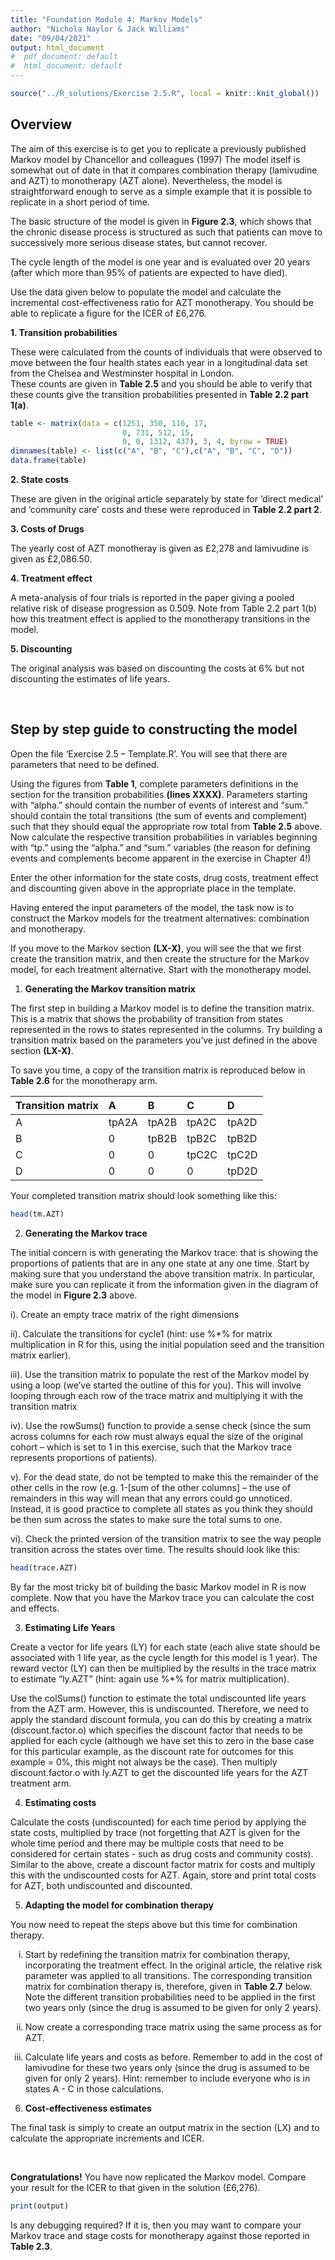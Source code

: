 ```yaml
---
title: "Foundation Module 4: Markov Models"
author: "Nichola Naylor & Jack Williams"
date: "09/04/2021"
output: html_document
#  pdf_document: default
#  html_document: default
---
```


```r
source("../R_solutions/Exercise 2.5.R", local = knitr::knit_global())
```

## Overview 

The aim of this exercise is to get you to replicate a previously published Markov model by Chancellor and colleagues (1997)  The model itself is somewhat out of date in that it compares combination therapy (lamivudine and AZT) to monotherapy (AZT alone).  Nevertheless, the model is straightforward enough to serve as a simple example that it is possible to replicate in a short period of time.

The basic structure of the model is given in **Figure 2.3**, which shows that the chronic disease process is structured as  such that patients can move to successively more serious disease states, but cannot recover.

The cycle length of the model is one year and is evaluated over 20 years (after which more than 95% of patients are expected to have died).

Use the data given below to populate the model and calculate the incremental cost-effectiveness ratio for AZT monotherapy. You should be able to replicate a figure for the ICER of £6,276.


**1. Transition probabilities**

These were calculated from the counts of individuals that were observed to move between the four health states each year in a longitudinal data set from the Chelsea and Westminster hospital in London.  
These counts are given in **Table 2.5** and you should be able to verify that these counts give the transition probabilities presented in **Table 2.2 part 1(a)**.

```r
table <- matrix(data = c(1251, 350, 116, 17,
                         0, 731, 512, 15, 
                         0, 0, 1312, 437), 3, 4, byrow = TRUE)
dimnames(table) <- list(c("A", "B", "C"),c("A", "B", "C", "D"))
data.frame(table)
```


**2. State costs**

These are given in the original article separately by state for ‘direct medical’ and ‘community care’ costs and these were reproduced in **Table 2.2 part 2**.

**3. Costs of Drugs**

The yearly cost of AZT monotheray is given as £2,278 and lamivudine is given as £2,086.50. 

**4. Treatment effect**

A meta-analysis of four trials is reported in the paper giving a pooled relative risk of disease progression as 0.509.  Note from Table 2.2 part 1(b) how this treatment effect is applied to the monotherapy transitions in the model.


**5. Discounting**

The original analysis was based on discounting the costs at 6% but not discounting the estimates of life years. 

\  

## Step by step guide to constructing the model

Open the file ‘Exercise 2.5 – Template.R’. You will see that there are parameters that need to be defined.

Using the figures from **Table 1**, complete parameters definitions in the <Parameters> section for the transition probabilities **(lines XXXX)**.  Parameters starting with “alpha.” should contain the number of events of interest and “sum.” should contain the total transitions (the sum of events and complement) such that they should equal the appropriate row total from **Table 2.5** above. Now calculate the respective transition probabilities in variables beginning with “tp.” using the “alpha.” and “sum.” variables (the reason for defining events and complements become apparent in the exercise in Chapter 4!)  

Enter the other information for the state costs, drug costs, treatment effect and discounting given above in the appropriate place in the template.

Having entered the input parameters of the model, the task now is to construct the Markov models for the treatment alternatives: combination and monotherapy. 

If you move to the Markov section **(LX-X)**, you will see the that we first create the transition matrix, and then create the structure for the Markov model, for each treatment alternative.  Start with the monotherapy model.

(@) **Generating the Markov transition matrix**

The first step in building a Markov model is to define the transition matrix. This is a matrix that shows the probability of transition from states represented in the rows to states represented in the columns.  Try building a transition matrix based on the parameters you’ve just defined in the above section **(LX-X)**. 

To save you time, a copy of the transition matrix is reproduced below in **Table 2.6** for the monotherapy arm.



| Transition matrix | A  | B | C | D |
|:------|:-----|:--------|:------|:-----| 
|   A  |  tpA2A  |  tpA2B  |    tpA2C  |  tpA2D |
|  B   |  0      | tpB2B   |    tpB2C  |  tpB2D |
|    C |    0    |     0   |    tpC2C  |  tpC2D |
|    D |    0    |     0   |     0     |  tpD2D |


Your completed transition matrix should look something like this:
```r
head(tm.AZT)
```


(@) **Generating the Markov trace**

The initial concern is with generating the Markov trace: that is showing the proportions of patients that are in any one state at any one time.  Start by making sure that you understand the above transition matrix.  In particular, make sure you can replicate it from the information given in the diagram of the model in **Figure 2.3** above.

i). Create an empty trace matrix of the right dimensions

ii). Calculate the transitions for cycle1 (hint: use %*% for matrix multiplication in R for this, using the initial population seed and the transition matrix earlier).

iii). Use the transition matrix to populate the rest of the Markov model by using a loop (we’ve started the outline of this for you).  This will involve looping through each row of the trace matrix and multiplying it with the transition matrix 

iv). Use the rowSums() function to provide a sense check (since the sum across columns for each row must always equal the size of the original cohort – which is set to 1 in this exercise, such that the Markov trace represents proportions of patients).

v). For the dead state, do not be tempted to make this the remainder of the other cells in the row (e.g. 1-[sum of the other columns] – the use of remainders in this way will mean that any errors could go unnoticed.  Instead, it is good practice to complete all states as you think they should be then sum across the states to make sure the total sums to one.  

vi). Check the printed version of the transition matrix to see the way people transition across the states over time. The results should look like this:

```r
head(trace.AZT)
```
By far the most tricky bit of building the basic Markov model in R is now complete.  Now that you have the Markov trace you can calculate the cost and effects.

(@) **Estimating Life Years**

Create a vector for life years (LY) for each state (each alive state should be associated with 1 life year, as the cycle length for this model is 1 year). The reward vector (LY) can then be multiplied by the results in the trace matrix to estimate “ly.AZT” (hint: again   use %*% for matrix multiplication). 

Use the colSums() function to estimate the total undiscounted life years from the AZT arm. However, this is undiscounted.  Therefore, we need to apply the standard discount formula, you can do this by creating a matrix (discount.factor.o) which specifies the discount factor that needs to be applied for each cycle (although we have set this to zero in the base case for this particular example, as the discount rate for outcomes for this example = 0%, this might not always be the case). 
Then multiply discount.factor.o with ly.AZT to get the discounted life years for the AZT treatment arm. 


(@) **Estimating costs**

Calculate the costs (undiscounted) for each time period by applying the state costs, multiplied by trace (not forgetting that AZT is given for the whole time period and there may be multiple costs that need to be considered for certain states - such as drug costs and community costs).  Similar to the above, create a discount factor matrix for costs and multiply this with the undiscounted costs for AZT. Again, store and print total costs for AZT, both undiscounted and discounted.


(@) **Adapting the model for combination therapy**

You now need to repeat the steps above but this time for combination therapy.  

i) Start by redefining the transition matrix for combination therapy, incorporating the treatment effect. In the original article, the relative risk parameter was applied to all transitions.  The corresponding transition matrix for combination therapy is, therefore, given in **Table 2.7** below. Note the different transition probabilities need to be applied in the first two years only (since the drug is assumed to be given for only 2 years).

ii) Now create a corresponding trace matrix using the same process as for AZT.

iii) Calculate life years and costs as before. Remember to add in the cost of lamivudine for these two years only (since the drug is assumed to be given for only 2 years). Hint: remember to include everyone who is in states A - C in those calculations.


(@) **Cost-effectiveness estimates**

The final task is simply to create an output matrix in the <Analysis> section (LX) and to calculate the appropriate increments and ICER.

\  

**Congratulations!** You have now replicated the Markov model.  Compare your result for the ICER to that given in the solution (£6,276).  

```r
print(output)
```

Is any debugging required?  If it is, then you may want to compare your Markov trace and stage costs for monotherapy against those reported in **Table 2.3**.

